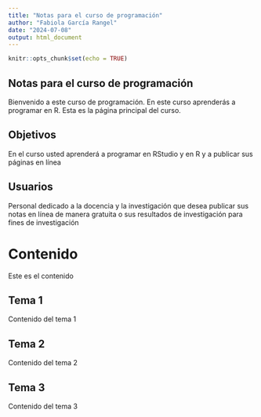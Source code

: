 ```yaml
---
title: "Notas para el curso de programación"
author: "Fabiola García Rangel"
date: "2024-07-08"
output: html_document
---
```


```r
knitr::opts_chunk$set(echo = TRUE)
```

## Notas para el curso de programación
Bienvenido a este curso de programación. En este curso aprenderás a programar en R. Esta es la página principal del curso.

## Objetivos
En el curso usted aprenderá a programar en RStudio y en R y a publicar sus páginas en línea

## Usuarios 
Personal dedicado a la docencia y la investigación que desea publicar sus notas en línea de manera gratuita o sus resultados de investigación para fines de investigación

# Contenido
Este es el contenido

## Tema 1

Contenido del tema 1

## Tema 2

Contenido del tema 2

## Tema 3

Contenido del tema 3

